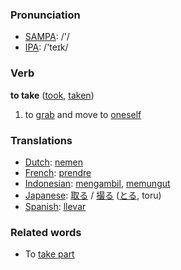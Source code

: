 === Pronunciation ===
*[[w:SAMPA|SAMPA]]: /'/
*[[w:IPA|IPA]]: /'teɪk/

=== Verb ===

'''to take''' ([[took]], [[taken]])

# to [[grab]] and move to [[oneself]]

=== Translations ===
*[[Dutch]]: [[nemen]]
*[[French]]: [[prendre]]
*[[Indonesian]]: [[ambil|mengambil]], [[pungut|memungut]]
*[[Japanese]]: [[取る]] / [[撮る]] ([[とる]], toru)
*[[Spanish]]: [[llevar]]

===Related words===

*To [[take part]]